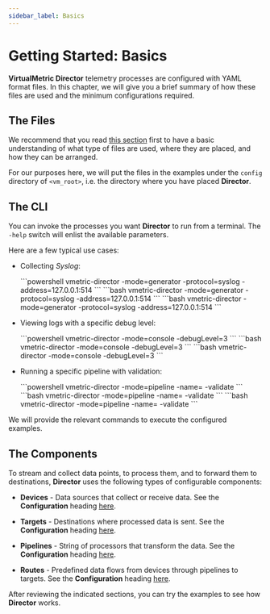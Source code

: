 ```yaml
---
sidebar_label: Basics
---
```


# Getting Started: Basics

**VirtualMetric Director** telemetry processes are configured with YAML format files. In this chapter, we will give you a brief summary of how these files are used and the minimum configurations required.

## The Files

We recommend that you read [this section](/docs/configuration/index.mdx#files) first to have a basic understanding of what type of files are used, where they are placed, and how they can be arranged.

For our purposes here, we will put the files in the examples under the `config` directory of `<vm_root>`, i.e. the directory where you have placed **Director**.

## The CLI

You can invoke the processes you want **Director** to run from a terminal. The `-help` switch will enlist the available parameters.

Here are a few typical use cases:

* Collecting _Syslog_:

  <Tabs groupId="os-options">
    <TabItem value="windows" label="Windows" default>
      ```powershell
      vmetric-director -mode=generator -protocol=syslog -address=127.0.0.1:514
      ```
    </TabItem>
    
    <TabItem value="linux" label="Linux" default>
      ```bash
        vmetric-director -mode=generator -protocol=syslog -address=127.0.0.1:514
      ```
    </TabItem>

    <TabItem value="macos" label="macOS" default>
      ```bash
        vmetric-director -mode=generator -protocol=syslog -address=127.0.0.1:514
      ```
    </TabItem>
  </Tabs>

* Viewing logs with a specific debug level:

  <Tabs groupId="os-options">
    <TabItem value="windows" label="Windows" default>
      ```powershell
      vmetric-director -mode=console -debugLevel=3
      ```
    </TabItem>
    
    <TabItem value="linux" label="Linux" default>
      ```bash
        vmetric-director -mode=console -debugLevel=3
      ```
    </TabItem>

    <TabItem value="macos" label="macOS" default>
      ```bash
        vmetric-director -mode=console -debugLevel=3
      ```
    </TabItem>
  </Tabs>

* Running a specific pipeline with validation:

  <Tabs groupId="os-options">
    <TabItem value="windows" label="Windows" default>
      ```powershell
      vmetric-director -mode=pipeline -name=<pipeline_name> -validate
      ```
    </TabItem>
    
    <TabItem value="linux" label="Linux" default>
      ```bash
        vmetric-director -mode=pipeline -name=<pipeline_name> -validate
      ```
    </TabItem>

    <TabItem value="macos" label="macOS" default>
      ```bash
        vmetric-director -mode=pipeline -name=<pipeline_name> -validate
      ```
    </TabItem>
  </Tabs>

We will provide the relevant commands to execute the configured examples.

## The Components

To stream and collect data points, to process them, and to forward them to destinations, **Director** uses the following types of configurable components:

* **Devices** - Data sources that collect or receive data. See the **Configuration** heading [here](/docs/configuration/devices/index.mdx#configuration).

* **Targets** - Destinations where processed data is sent. See the **Configuration** heading [here](/docs/configuration/targets/index.mdx#configuration).

* **Pipelines** - String of processors that transform the data. See the **Configuration** heading [here](/docs/configuration/pipelines/index.mdx#configuration).

* **Routes** - Predefined data flows from devices through pipelines to targets. See the **Configuration** heading [here](/docs/configuration/routes/index.mdx#configuration).

After reviewing the indicated sections, you can try the examples to see how **Director** works.

